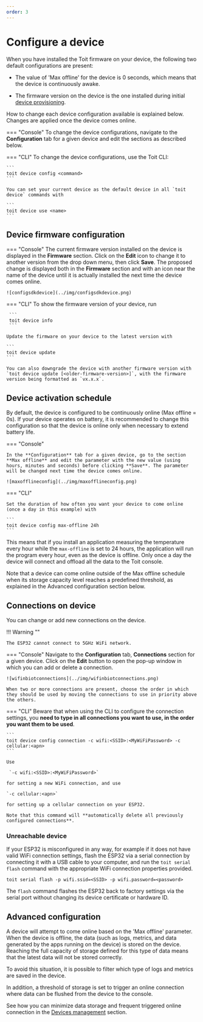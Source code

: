 ```yaml
---
order: 3
---
```


# Configure a device

When you have installed the Toit firmware on your device, the following two default configurations are present:

- The value of 'Max offline' for the device is 0 seconds, which means that the device is continuously awake.

- The firmware version on the device is the one installed during initial [device provisioning](../getstarted/provision.md).

How to change each device configuration available is explained below. Changes are applied once the device comes online.

=== "Console"
To change the device configurations, navigate to the **Configuration** tab for a given device and edit the sections as described below.

=== "CLI"
To change the device configurations, use the Toit CLI:

    ```
    toit device config <command>
    ```

    You can set your current device as the default device in all `toit device` commands with

    ```
    toit device use <name>
    ```

## Device firmware configuration

=== "Console"
The current firmware version installed on the device is displayed in the **Firmware** section. Click on the **Edit** icon to change it to another version from the drop down menu, then click **Save**. The proposed change is displayed both in the **Firmware** section and with an icon near the name of the device until it is actually installed the next time the device comes online.

    ![configsdkdevice](../img/configsdkdevice.png)

=== "CLI"
To show the firmware version of your device, run

     ```
     toit device info
     ```

    Update the firmware on your device to the latest version with

    ```
    toit device update
    ```

    You can also downgrade the device with another firmware version with `toit device update [<older-firmware-version>]`, with the firmware version being formatted as `vx.x.x`.

## Device activation schedule

By default, the device is configured to be continuously online (Max offline = 0s). If your device operates on battery, it is recommended to change this configuration so that the device is online only when necessary to extend battery life.

=== "Console"

    In the **Configuration** tab for a given device, go to the section **Max offline** and edit the parameter with the new value (using hours, minutes and seconds) before clicking **Save**. The parameter will be changed next time the device comes online.

    ![maxofflineconfig](../img/maxofflineconfig.png)

=== "CLI"

    Set the duration of how often you want your device to come online (once a day in this example) with

    ```
    toit device config max-offline 24h
    ```

This means that if you install an application measuring the temperature every hour while the `max-offline` is set to 24 hours, the application will run the program every hour, even as the device is offline. Only once a day the device will connect and offload all the data to the Toit console.

Note that a device can come online outside of the Max offline schedule when its storage capacity level reaches a predefined threshold, as explained in the Advanced configuration section below.

## Connections on device

You can change or add new connections on the device.

!!! Warning ""

    The ESP32 cannot connect to 5GHz WiFi network.

=== "Console"
Navigate to the **Configuration** tab, **Connections** section for a given device. Click on the **Edit** button to open the pop-up window in which you can add or delete a connection.

    ![wifinbiotconnections](../img/wifinbiotconnections.png)

    When two or more connections are present, choose the order in which they should be used by moving the connections to use in priority above the others.

=== "CLI"
Beware that when using the CLI to configure the connection settings, you **need to type in all connections you want to use, in the order you want them to be used**.

    ```
    toit device config connection -c wifi:<SSID>:<MyWiFiPassword> -c cellular:<apn>
    ```

    Use

     `-c wifi:<SSID>:<MyWiFiPassword>`

    for setting a new WiFi connection, and use

    `-c cellular:<apn>`

    for setting up a cellular connection on your ESP32.

    Note that this command will **automatically delete all previously configured connections**.

### Unreachable device

If your ESP32 is misconfigured in any way, for example if it does not have valid WiFi connection settings, flash the ESP32 via a serial connection by connecting it with a USB cable to your computer, and run the `toit serial flash` command with the appropriate WiFi connection properties provided.

```
toit serial flash -p wifi.ssid=<SSID> -p wifi.password=<password>
```

The `flash` command flashes the ESP32 back to factory settings via the serial port without changing its device certificate or hardware ID.

## Advanced configuration

A device will attempt to come online based on the 'Max offline' parameter.
When the device is offline, the data (such as logs, metrics, and data generated by the apps running on the device) is stored on the device.
Reaching the full capacity of storage defined for this type of data means that the latest data will not be stored correctly.

To avoid this situation, it is possible to filter which type of logs and metrics are saved in the device.

In addition, a threshold of storage is set to trigger an online connection where data can be flushed from the device to the console.

See how you can minimize data storage and frequent triggered online connection in the [Devices management](../console/deviceconsole.md) section.
